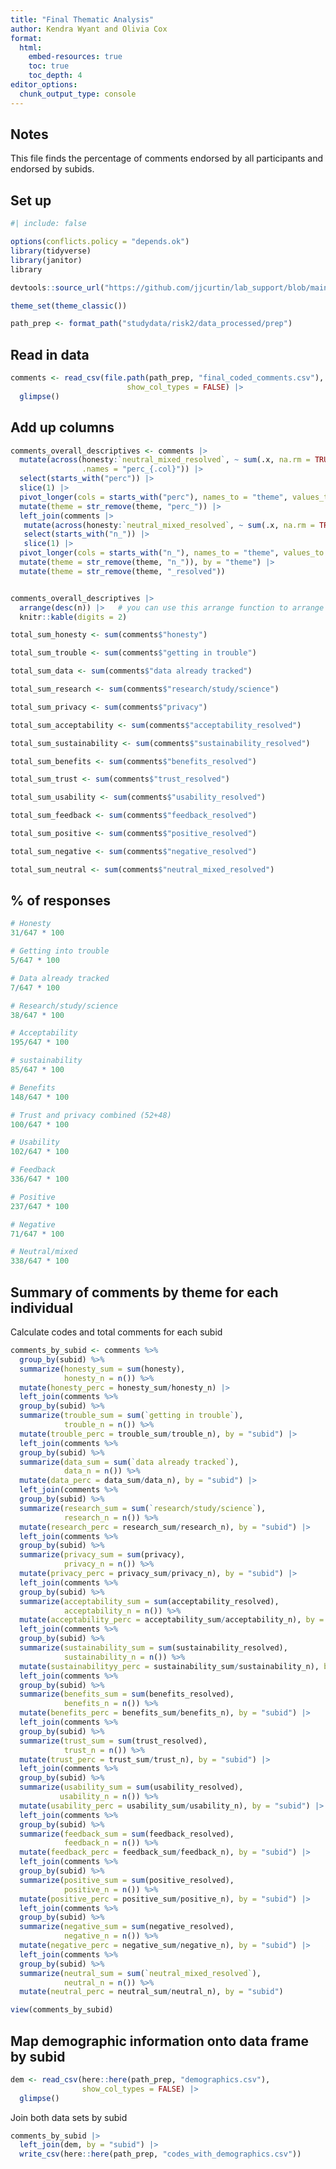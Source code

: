 ```yaml
---
title: "Final Thematic Analysis"
author: Kendra Wyant and Olivia Cox
format:
  html: 
    embed-resources: true
    toc: true 
    toc_depth: 4
editor_options: 
  chunk_output_type: console
---
```


## Notes

This file finds the percentage of comments endorsed by all participants and endorsed by subids. 

## Set up

```r
#| include: false

options(conflicts.policy = "depends.ok")
library(tidyverse) 
library(janitor)
library

devtools::source_url("https://github.com/jjcurtin/lab_support/blob/main/format_path.R?raw=true")

theme_set(theme_classic())

path_prep <- format_path("studydata/risk2/data_processed/prep")
```

## Read in data

```r
comments <- read_csv(file.path(path_prep, "final_coded_comments.csv"),
                          show_col_types = FALSE) |> 
  glimpse()
```

## Add up columns

```r
comments_overall_descriptives <- comments |> 
  mutate(across(honesty:`neutral_mixed_resolved`, ~ sum(.x, na.rm = TRUE)/nrow(comments)*100, 
                .names = "perc_{.col}")) |> 
  select(starts_with("perc")) |> 
  slice(1) |> 
  pivot_longer(cols = starts_with("perc"), names_to = "theme", values_to = "percent") |> 
  mutate(theme = str_remove(theme, "perc_")) |> 
  left_join(comments |> 
   mutate(across(honesty:`neutral_mixed_resolved`, ~ sum(.x, na.rm = TRUE), .names = "n_{.col}")) |>
   select(starts_with("n_")) |> 
   slice(1) |> 
  pivot_longer(cols = starts_with("n_"), names_to = "theme", values_to = "n") |> 
  mutate(theme = str_remove(theme, "n_")), by = "theme") |> 
  mutate(theme = str_remove(theme, "_resolved"))


comments_overall_descriptives |> 
  arrange(desc(n)) |>   # you can use this arrange function to arrange the themes in descending order
  knitr::kable(digits = 2)
```





```r
total_sum_honesty <- sum(comments$"honesty")

total_sum_trouble <- sum(comments$"getting in trouble")

total_sum_data <- sum(comments$"data already tracked")

total_sum_research <- sum(comments$"research/study/science")

total_sum_privacy <- sum(comments$"privacy")

total_sum_acceptability <- sum(comments$"acceptability_resolved")

total_sum_sustainability <- sum(comments$"sustainability_resolved")

total_sum_benefits <- sum(comments$"benefits_resolved")

total_sum_trust <- sum(comments$"trust_resolved")

total_sum_usability <- sum(comments$"usability_resolved")

total_sum_feedback <- sum(comments$"feedback_resolved")

total_sum_positive <- sum(comments$"positive_resolved")

total_sum_negative <- sum(comments$"negative_resolved")

total_sum_neutral <- sum(comments$"neutral_mixed_resolved")
```

## % of responses

```r
# Honesty
31/647 * 100 
```

```r
# Getting into trouble
5/647 * 100 
```

```r
# Data already tracked
7/647 * 100 
```

```r
# Research/study/science
38/647 * 100 
```

```r
# Acceptability
195/647 * 100 
```

```r
# sustainability
85/647 * 100 
```

```r
# Benefits
148/647 * 100 
```

```r
# Trust and privacy combined (52+48)
100/647 * 100 
```

```r
# Usability
102/647 * 100 
```

```r
# Feedback
336/647 * 100
```

```r
# Positive
237/647 * 100 
```

```r
# Negative
71/647 * 100 
```

```r
# Neutral/mixed
338/647 * 100 
```

## Summary of comments by theme for each individual

Calculate codes and total comments for each subid
```r
comments_by_subid <- comments %>%
  group_by(subid) %>%
  summarize(honesty_sum = sum(honesty),
            honesty_n = n()) %>% 
  mutate(honesty_perc = honesty_sum/honesty_n) |> 
  left_join(comments %>%
  group_by(subid) %>%
  summarize(trouble_sum = sum(`getting in trouble`),
            trouble_n = n()) %>% 
  mutate(trouble_perc = trouble_sum/trouble_n), by = "subid") |> 
  left_join(comments %>%
  group_by(subid) %>%
  summarize(data_sum = sum(`data already tracked`),
            data_n = n()) %>% 
  mutate(data_perc = data_sum/data_n), by = "subid") |>  
  left_join(comments %>%
  group_by(subid) %>%
  summarize(research_sum = sum(`research/study/science`),
            research_n = n()) %>% 
  mutate(research_perc = research_sum/research_n), by = "subid") |> 
  left_join(comments %>%
  group_by(subid) %>%
  summarize(privacy_sum = sum(privacy),
            privacy_n = n()) %>% 
  mutate(privacy_perc = privacy_sum/privacy_n), by = "subid") |> 
  left_join(comments %>%
  group_by(subid) %>%
  summarize(acceptability_sum = sum(acceptability_resolved),
            acceptability_n = n()) %>% 
  mutate(acceptability_perc = acceptability_sum/acceptability_n), by = "subid") |> 
  left_join(comments %>%
  group_by(subid) %>%
  summarize(sustainability_sum = sum(sustainability_resolved),
            sustainability_n = n()) %>% 
  mutate(sustainabilityy_perc = sustainability_sum/sustainability_n), by = "subid") |> 
  left_join(comments %>%
  group_by(subid) %>%
  summarize(benefits_sum = sum(benefits_resolved),
            benefits_n = n()) %>% 
  mutate(benefits_perc = benefits_sum/benefits_n), by = "subid") |> 
  left_join(comments %>%
  group_by(subid) %>%
  summarize(trust_sum = sum(trust_resolved),
            trust_n = n()) %>% 
  mutate(trust_perc = trust_sum/trust_n), by = "subid") |> 
  left_join(comments %>%
  group_by(subid) %>%
  summarize(usability_sum = sum(usability_resolved),
           usability_n = n()) %>% 
  mutate(usability_perc = usability_sum/usability_n), by = "subid") |> 
  left_join(comments %>%
  group_by(subid) %>%
  summarize(feedback_sum = sum(feedback_resolved),
            feedback_n = n()) %>% 
  mutate(feedback_perc = feedback_sum/feedback_n), by = "subid") |> 
  left_join(comments %>%
  group_by(subid) %>%
  summarize(positive_sum = sum(positive_resolved),
            positive_n = n()) %>% 
  mutate(positive_perc = positive_sum/positive_n), by = "subid") |> 
  left_join(comments %>%
  group_by(subid) %>%
  summarize(negative_sum = sum(negative_resolved),
            negative_n = n()) %>% 
  mutate(negative_perc = negative_sum/negative_n), by = "subid") |> 
  left_join(comments %>%
  group_by(subid) %>%
  summarize(neutral_sum = sum(`neutral_mixed_resolved`),
            neutral_n = n()) %>%
  mutate(neutral_perc = neutral_sum/neutral_n), by = "subid")
```

```r
view(comments_by_subid)
```

## Map demographic information onto data frame by subid

```r
dem <- read_csv(here::here(path_prep, "demographics.csv"),
                show_col_types = FALSE) |> 
  glimpse()
```

Join both data sets by subid
```r
comments_by_subid |> 
  left_join(dem, by = "subid") |> 
  write_csv(here::here(path_prep, "codes_with_demographics.csv"))
```

